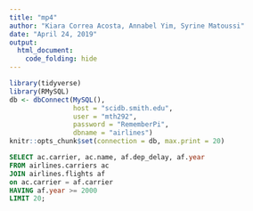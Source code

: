 ```yaml
---
title: "mp4"
author: "Kiara Correa Acosta, Annabel Yim, Syrine Matoussi"
date: "April 24, 2019"
output:
  html_document:
    code_folding: hide
---
```

```r
library(tidyverse)
library(RMySQL)
db <- dbConnect(MySQL(), 
                host = "scidb.smith.edu", 
                user = "mth292", 
                password = "RememberPi", 
                dbname = "airlines")
knitr::opts_chunk$set(connection = db, max.print = 20)

```

```sql
SELECT ac.carrier, ac.name, af.dep_delay, af.year
FROM airlines.carriers ac
JOIN airlines.flights af
on ac.carrier = af.carrier 
HAVING af.year >= 2000
LIMIT 20;
```
